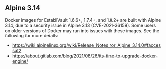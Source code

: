 ## Alpine 3.14

Docker images for EstabilVault 1.6.6+, 1.7.4+, and 1.8.2+ are built with Alpine 3.14,
due to a security issue in Alpine 3.13 (CVE-2021-36159).
Some users on older versions of Docker may run into issues with these images.
See the following for more details:

- https://wiki.alpinelinux.org/wiki/Release_Notes_for_Alpine_3.14.0#faccessat2
- https://about.gitlab.com/blog/2021/08/26/its-time-to-upgrade-docker-engine/
